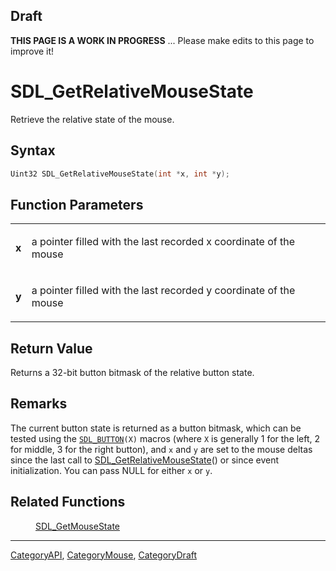 
== Draft ==


'''THIS PAGE IS A WORK IN PROGRESS''' ... Please make edits to this page to improve it!


= SDL_GetRelativeMouseState =

Retrieve the relative state of the mouse.

== Syntax ==

<syntaxhighlight lang='c'>
Uint32 SDL_GetRelativeMouseState(int *x, int *y);
</syntaxhighlight>

== Function Parameters ==

{|
|'''x'''
|a pointer filled with the last recorded x coordinate of the mouse
|-
|'''y'''
|a pointer filled with the last recorded y coordinate of the mouse
|}

== Return Value ==

Returns a 32-bit button bitmask of the relative button state.



== Remarks ==

The current button state is returned as a button bitmask, which can be
tested using the <code>[[SDL_BUTTON]](X)</code> macros (where
<code>X</code> is generally 1 for the left, 2 for middle, 3 for the right
button), and <code>x</code> and <code>y</code> are set to the mouse deltas
since the last call to [[SDL_GetRelativeMouseState]]() or since event
initialization. You can pass NULL for either <code>x</code> or
<code>y</code>.

== Related Functions ==

:[[SDL_GetMouseState]]

----
[[CategoryAPI]], [[CategoryMouse]], [[CategoryDraft]]


